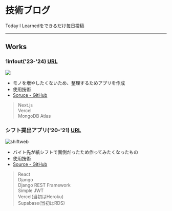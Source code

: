# 技術ブログ
Today I Learnedをできるだけ毎日投稿

---
## Works


### 1in1out('23-'24) [URL](https://1in1out.vercel.app)
![](../img/works/1in1out.png)
- モノを増やしたくないため、整理するためアプリを作成
- 使用技術
- [Soruce - GitHub](https://github.com/Fumiya-Kito/1in1out)
> Next.js <br/>
> Vercel <br/>
> MongoDB Atlas <br/>

### シフト提出アプリ('20-'21) [URL](https://django-vercel-three-khaki.vercel.app)
![shiftweb](../img/works/shiftweb.png)
- バイト先が紙シフトで面倒だったため作ってみたくなったもの
- 使用技術
- [Source - GitHub](https://github.com/Fumiya-Kito/django-vercel)
> React <br/>
> Django <br/>
> Django REST Framework <br/>
> Simple JWT <br/>
> Vercel(当初はHeroku) <br/>
> Supabase(当初はRDS) <br/>

